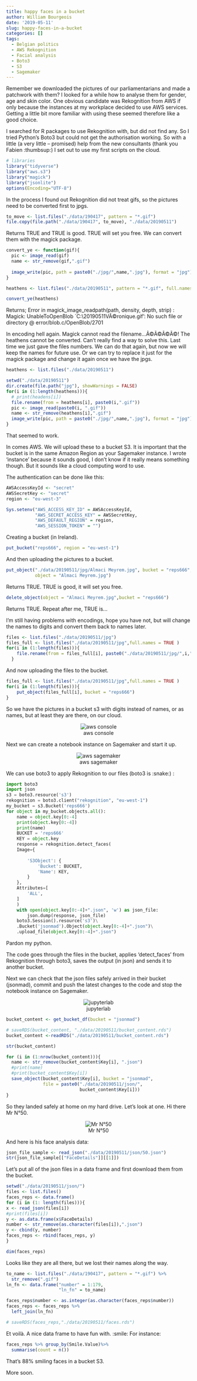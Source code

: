```yaml
---
title: happy faces in a bucket
author: William Bourgeois
date: '2019-05-11'
slug: happy-faces-in-a-bucket
categories: []
tags:
  - Belgian politics
  - AWS Rekognition
  - Facial analysis
  - Boto3
  - S3
  - Sagemaker
---
```


Remember we downloaded the pictures of our parliamentarians and made a patchwork with them? I looked for a while how to analyse them for gender, age and skin color. One obvious candidate was Rekognition from AWS if only because the instances at my workplace decided to use AWS services. Getting a little bit more familiar with using these seemed therefore like a good choice. 

I searched for R packages to use Rekognition with, but did not find any. So I tried Python's Boto3 but could not get the authorisation working. So with a little (a very little -- promised) help from the new consultants (thank you Fabien :thumbsup:) I set out to use my first scripts on the cloud.

```r
# libraries
library("tidyverse")
library("aws.s3")
library("magick")
library("jsonlite")
options(Encoding="UTF-8")
```

In the process I found out Rekognition did not treat gifs, so the pictures need to be converted first to jpgs.

```r
to_move <- list.files("./data/190417", pattern = "*.gif")
file.copy(file.path("./data/190417", to_move), "./data/20190511")
```

Returns TRUE and TRUE is good. TRUE will set you free. We can convert them with the magick package. 

```r
convert_ye <- function(gif){
  pic <- image_read(gif)
  name <- str_remove(gif,".gif")
  
  image_write(pic, path = paste0("./jpg/",name,".jpg"), format = "jpg")
}

heathens <- list.files("./data/20190511", pattern = "*.gif", full.names = TRUE)
```

```r
convert_ye(heathens)
```

Returns;
Error in magick_image_readpath(path, density, depth, strip) : Magick: UnableToOpenBlob `C:\Users\William\Documents\R\blogs\content\post\data\20190511\Caprasse VÃ©ronique.gif': No such file or directory @ error/blob.c/OpenBlob/2701

In encoding hell again. Magick cannot read the filename...Ã©Ã©Ã©Ã©! The heathens cannot be converted.  Can't really find a way to solve this. Last time we just gave the files numbers. We can do that again, but now we will keep the names for future use. Or we can try to replace it just for the magick package and change it again once we have the jpgs. 

```r
heathens <- list.files("./data/20190511")

setwd("./data/20190511")
dir.create(file.path("jpg"), showWarnings = FALSE)
for(i in (1:length(heathens))){
  # print(headens[i])
  file.rename(from = heathens[i], paste0(i,".gif"))
  pic <- image_read(paste0(i, ".gif"))
  name <- str_remove(heathens[i],".gif")
  image_write(pic, path = paste0("./jpg/",name,".jpg"), format = "jpg")
}
```

That seemed to work.

In comes AWS. We will upload these to a bucket S3. It is important that the bucket is in the same Amazon Region as your Sagemaker instance. I wrote 'instance' because it sounds good, I don't know if it really means something though. But it sounds like a cloud computing word to use.  

The authentication can be done like this:

```r
AWSAccessKeyId <- "secret"
AWSSecretKey <- "secret"
region <- "eu-west-3"

Sys.setenv("AWS_ACCESS_KEY_ID" = AWSAccessKeyId,
           "AWS_SECRET_ACCESS_KEY" = AWSSecretKey,
           "AWS_DEFAULT_REGION" = region,
           "AWS_SESSION_TOKEN" = "")
```

Creating a bucket (in Ireland).

```r
put_bucket("reps666", region = "eu-west-1")
```

And then uploading the pictures to a bucket. 

```r
put_object("./data/20190511/jpg/Almaci Meyrem.jpg", bucket = "reps666", 
           object = "Almaci Meyrem.jpg")
```

Returns TRUE. TRUE is good, it will set you free.

```r
delete_object(object = "Almaci Meyrem.jpg",bucket = "reps666")
```

Returns TRUE. Repeat after me, TRUE is...

I'm still having problems with encodings, hope you have not, but will change the names to digits and convert them back to names later.

```r
files <- list.files("./data/20190511/jpg")
files_full <- list.files("./data/20190511/jpg",full.names = TRUE )
for(i in (1:length(files))){
    file.rename(from = files_full[i], paste0("./data/20190511/jpg/",i,".jpg"))
  }
```

And now uploading the files to the bucket.

```r

files_full <- list.files("./data/20190511/jpg",full.names = TRUE )
for(i in (1:length(files))){
    put_object(files_full[i], bucket = "reps666")
}

```

So we have the pictures in a bucket s3 with digits instead of names, or as names, but at least they are there, on our cloud. 

<center>
![aws console](/img/20190511/Management Console.jpg)

</center>



Next we can create a notebook instance on Sagemaker and start it up. 

<center>
![aws sagemaker](/img/20190511/Amazon SageMaker.jpg)

</center>



We can use boto3 to apply Rekognition to our files (boto3 is :snake:) :

```python
import boto3
import json
s3 = boto3.resource('s3')
rekognition = boto3.client("rekognition", "eu-west-1")
my_bucket = s3.Bucket('reps666')
for object in my_bucket.objects.all():
    name = object.key[0:-4] 
    print(object.key[0:-4])
    print(name)
    BUCKET = 'reps666'
    KEY = object.key
    response = rekognition.detect_faces(
    Image={
        
        'S3Object': {
            'Bucket': BUCKET,
            'Name': KEY,
        }
    },
    Attributes=[
        'ALL',
    ]
    )
    with open(object.key[0:-4]+".json", 'w') as json_file:
        json.dump(response, json_file)
    boto3.Session().resource('s3')\
    .Bucket('jsonmad').Object(object.key[0:-4]+".json")\
    .upload_file(object.key[0:-4]+".json")
```

Pardon my python. 

The code goes through the files in the bucket, applies 'detect_faces' from Rekognition through boto3, saves the output
(in json) and sends it to another bucket. 

Next we can check that the json files safely arrived in their bucket (jsonmad), commit and push the latest changes to the code and stop the notebook instance on Sagemaker.


<center>
![jupyterlab](/img/20190511/JupyterLab.jpg)

</center>

```r
bucket_content <- get_bucket_df(bucket = "jsonmad")
```


```r
# saveRDS(bucket_content, "./data/20190511/bucket_content.rds")
bucket_content <-readRDS("./data/20190511/bucket_content.rds")
```



```r
str(bucket_content)
```


```r
for (i in (1:nrow(bucket_content))){
  name <- str_remove(bucket_content$Key[i], ".json") 
  #print(name)
  #print(bucket_content$Key[i])
  save_object(bucket_content$Key[i], bucket = "jsonmad", 
              file = paste0("./data/20190511/json/",
                            bucket_content$Key[i]))
}

```

So they landed safely at home on my hard drive. Let's look at one. Hi there Mr N°50.


<center>
![Mr N°50](/img/20190511/50.gif)

</center>



And here is his face analysis data: 


```r
json_file_sample <- read_json("./data/20190511/json/50.json")
str(json_file_sample[["FaceDetails"]][[1]])
```

Let's put all of the json files in a data frame and first download them from the bucket.

```r
setwd("./data/20190511/json/")
files <- list.files()
faces_reps <- data.frame()
for (i in (1: length(files))){
x <- read_json(files[i])
#print(files[i])
y <- as.data.frame(x$FaceDetails)
number <- str_remove(as.character(files[i]),".json")
y <- cbind(y, number)
faces_reps <- rbind(faces_reps, y)
}

dim(faces_reps)
```

Looks like they are all there, but we lost their names along the way.

```r
to_name <- list.files("./data/190417", pattern = "*.gif") %>% 
  str_remove(".gif")
ln_fn <- data.frame("number" = 1:179,
                    "ln_fn" = to_name)

faces_reps$number <- as.integer(as.character(faces_reps$number))
faces_reps <- faces_reps %>% 
  left_join(ln_fn)

# saveRDS(faces_reps,"./data/20190511/faces.rds")
```

Et voilà. A nice data frame to have fun with. :smile: For instance:

```r
faces_reps %>% group_by(Smile.Value)%>% 
  summarise(count = n())

```

That's 88% smiling faces in a bucket S3. 

More soon.